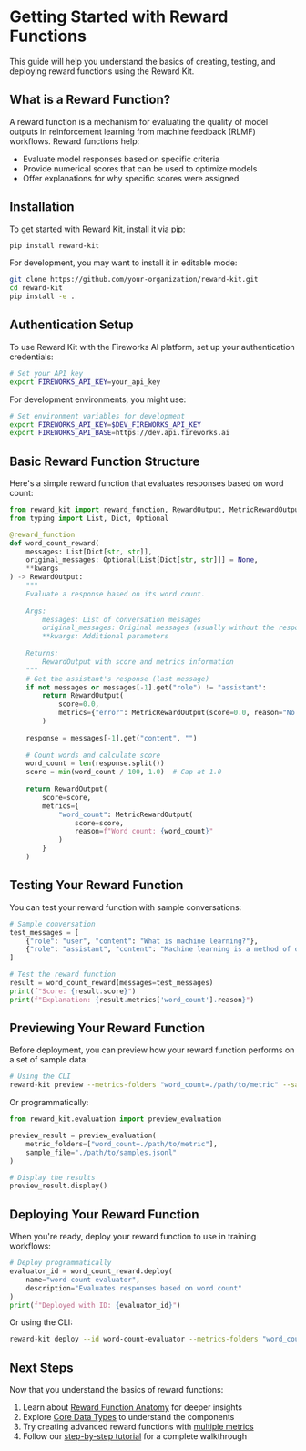 # Getting Started with Reward Functions

This guide will help you understand the basics of creating, testing, and deploying reward functions using the Reward Kit.

## What is a Reward Function?

A reward function is a mechanism for evaluating the quality of model outputs in reinforcement learning from machine feedback (RLMF) workflows. Reward functions help:

- Evaluate model responses based on specific criteria
- Provide numerical scores that can be used to optimize models
- Offer explanations for why specific scores were assigned

## Installation

To get started with Reward Kit, install it via pip:

```bash
pip install reward-kit
```

For development, you may want to install it in editable mode:

```bash
git clone https://github.com/your-organization/reward-kit.git
cd reward-kit
pip install -e .
```

## Authentication Setup

To use Reward Kit with the Fireworks AI platform, set up your authentication credentials:

```bash
# Set your API key
export FIREWORKS_API_KEY=your_api_key
```

For development environments, you might use:

```bash
# Set environment variables for development
export FIREWORKS_API_KEY=$DEV_FIREWORKS_API_KEY
export FIREWORKS_API_BASE=https://dev.api.fireworks.ai
```

## Basic Reward Function Structure

Here's a simple reward function that evaluates responses based on word count:

```python
from reward_kit import reward_function, RewardOutput, MetricRewardOutput
from typing import List, Dict, Optional

@reward_function
def word_count_reward(
    messages: List[Dict[str, str]],
    original_messages: Optional[List[Dict[str, str]]] = None,
    **kwargs
) -> RewardOutput:
    """
    Evaluate a response based on its word count.
    
    Args:
        messages: List of conversation messages
        original_messages: Original messages (usually without the response being evaluated)
        **kwargs: Additional parameters
        
    Returns:
        RewardOutput with score and metrics information
    """
    # Get the assistant's response (last message)
    if not messages or messages[-1].get("role") != "assistant":
        return RewardOutput(
            score=0.0, 
            metrics={"error": MetricRewardOutput(score=0.0, reason="No assistant response found")}
        )
    
    response = messages[-1].get("content", "")
    
    # Count words and calculate score
    word_count = len(response.split())
    score = min(word_count / 100, 1.0)  # Cap at 1.0
    
    return RewardOutput(
        score=score,
        metrics={
            "word_count": MetricRewardOutput(
                score=score,
                reason=f"Word count: {word_count}"
            )
        }
    )
```

## Testing Your Reward Function

You can test your reward function with sample conversations:

```python
# Sample conversation
test_messages = [
    {"role": "user", "content": "What is machine learning?"},
    {"role": "assistant", "content": "Machine learning is a method of data analysis that automates analytical model building."}
]

# Test the reward function
result = word_count_reward(messages=test_messages)
print(f"Score: {result.score}")
print(f"Explanation: {result.metrics['word_count'].reason}")
```

## Previewing Your Reward Function

Before deployment, you can preview how your reward function performs on a set of sample data:

```bash
# Using the CLI
reward-kit preview --metrics-folders "word_count=./path/to/metric" --samples ./path/to/samples.jsonl
```

Or programmatically:

```python
from reward_kit.evaluation import preview_evaluation

preview_result = preview_evaluation(
    metric_folders=["word_count=./path/to/metric"],
    sample_file="./path/to/samples.jsonl"
)

# Display the results
preview_result.display()
```

## Deploying Your Reward Function

When you're ready, deploy your reward function to use in training workflows:

```python
# Deploy programmatically
evaluator_id = word_count_reward.deploy(
    name="word-count-evaluator",
    description="Evaluates responses based on word count"
)
print(f"Deployed with ID: {evaluator_id}")
```

Or using the CLI:

```bash
reward-kit deploy --id word-count-evaluator --metrics-folders "word_count=./path/to/metric" --force
```

## Next Steps

Now that you understand the basics of reward functions:

1. Learn about [Reward Function Anatomy](reward_function_anatomy.md) for deeper insights
2. Explore [Core Data Types](core_data_types.md) to understand the components
3. Try creating advanced reward functions with [multiple metrics](../examples/advanced_reward_functions.md)
4. Follow our [step-by-step tutorial](../tutorials/creating_your_first_reward_function.md) for a complete walkthrough